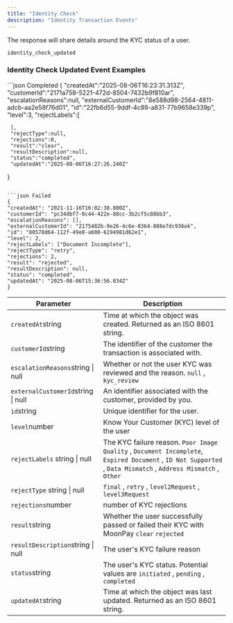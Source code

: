 ```yaml
---
title: "Identity Check"
description: "Identity Transaction Events"
---
```


The response will share details around the KYC status of a user.

`identity_check_updated`

### Identity Check Updated Event Examples

<CodeGroup>
  ```json Completed
  {
     "createdAt":"2025-08-06T16:23:31.313Z",
     "customerId":"2171a758-5221-472d-8504-7432b9f810ar",
     "escalationReasons":null,
     "externalCustomerId":"8e588d98-2564-4811-adcb-aa2e58f76d01",
     "id":"22fb6d55-9ddf-4c89-a831-77b9658e339p",
     "level":3,
     "rejectLabels":[
        
     ],
     "rejectType":null,
     "rejections":0,
     "result":"clear",
     "resultDescription":null,
     "status":"completed",
     "updatedAt":"2025-08-06T16:27:26.240Z"
  }
  ```

```json Failed
{
  "createdAt": "2021-11-16T16:02:38.800Z",
  "customerId": "pc34dbf7-0c44-422e-88cc-3b2cf5c88bb3",
  "escalationReasons": [],
  "externalCustomerId": "2175482b-9e26-4c6e-8364-888e7dc936ok",
  "id": "80578d64-112f-49e8-a600-6194981d62e1",
  "level": 2,
  "rejectLabels": ["Document Incomplete"],
  "rejectType": "retry",
  "rejections": 2,
  "result": "rejected",
  "resultDescription": null,
  "status": "completed",
  "updatedAt": "2025-08-06T15:36:56.034Z"
}
```

</CodeGroup>

| Parameter                          | Description                                                                                                                                                    |
| ---------------------------------- | -------------------------------------------------------------------------------------------------------------------------------------------------------------- |
| `createdAt`string                  | Time at which the object was created. Returned as an ISO 8601 string.                                                                                          |
| `customerId`string                 | The identifier of the customer the transaction is associated with.                                                                                             |
| `escalationReasons`string \| null  | Whether or not the user KYC was reviewed and the reason. `null` , `kyc_review`                                                                                 |
| `externalCustomerId`string \| null | An identifier associated with the customer, provided by you.                                                                                                   |
| `id`string                         | Unique identifier for the user.                                                                                                                                |
| `level`number                      | Know Your Customer (KYC) level of the user                                                                                                                     |
| `rejectLabels` string \| null      | The KYC failure reason. `Poor Image Quality` , `Document Incomplete`, `Expired Document` , `ID Not Supported` , `Data Mismatch` , `Address Mismatch` , `Other` |
| `rejectType` string \| null        | `final` , `retry` , `level2Request` , `level3Request`                                                                                                          |
| `rejections`number                 | number of KYC rejections                                                                                                                                       |
| `result`string                     | Whether the user successfully passed or failed their KYC with MoonPay `clear` `rejected`                                                                       |
| `resultDescription`string \| null  | The user's KYC failure reason                                                                                                                                  |
| `status`string                     | The user's KYC status. Potential values are `initiated` , `pending` , `completed`                                                                              |
| `updatedAt`string                  | Time at which the object was last updated. Returned as an ISO 8601 string.                                                                                     |
